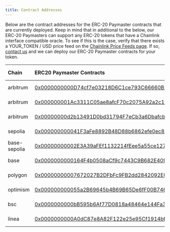 ```yaml
---
title: Contract Addresses
---
```


Below are the contract addresses for the ERC-20 Paymaster contracts that are currently deployed. Keep in mind that in additional to the below, our ERC-20 Paymasters can support any ERC-20 tokens that have a Chainlink interface compatible oracle. To see if this is the case, verify that there exists a YOUR_TOKEN / USD price feed on the [Chainlink Price Feeds page](https://data.chain.link/feeds?categories=Crypto). If so, [contact us](https://t.me/pimlicoHQ) and we can deploy our ERC-20 Paymaster contracts for your token.

| Chain             | ERC20 Paymaster Contracts                                                                                                                 | ERC20 Address                                                                                                                      |
| :--------         | :---------------------------------------------------------------------------------------------------------------------------------------- | :-------------------------------------------------------------------------------------------------------------------------------- |
| arbitrum          | [0x0000000000D74cf7e03218D6C1ce793C66660B54](https://arbiscan.io/address/0x0000000000D74cf7e03218D6C1ce793C66660B54)                      | [USDC: 0xaf88...5831](https://arbiscan.io/address/0xaf88d065e77c8cC2239327C5EDb3A432268e5831)                 |
| arbitrum          | [0x000000001Ac3311C05ae8afcF70c2075A92a2c11](https://arbiscan.io/address/0x000000001Ac3311C05ae8afcF70c2075A92a2c11)                      | [WETH: 0x82aF...Bab1](https://arbiscan.io/address/0x82aF49447D8a07e3bd95BD0d56f35241523fBab1)                 |
| arbitrum          | [0x00000000d2b13491D0bd31794F7eCb3a6Dbafcbe](https://arbiscan.io/address/0x00000000d2b13491D0bd31794F7eCb3a6Dbafcbe)                      | [USDC.e: 0xFF97...5CC8](https://arbiscan.io/address/0xFF970A61A04b1cA14834A43f5dE4533eBDDB5CC8)               |
| sepolia           | [0x000000000041F3aFe8892B48D88b6862efe0ec8d](https://sepolia.etherscan.io/address/0x000000000041F3aFe8892B48D88b6862efe0ec8d)             | [USDC: 0x1c7D...7238](https://sepolia.etherscan.io/address/0x1c7D4B196Cb0C7B01d743Fbc6116a902379C7238)        |
| base-sepolia      | [0x00000000002E3A39aFEf1132214fEee5a55ce127](https://sepolia.basescan.org/address/0x00000000002E3A39aFEf1132214fEee5a55ce127)             | [USDC: 0x036C...CF7e](https://sepolia.basescan.org/address/0x036CbD53842c5426634e7929541eC2318f3dCF7e)        |
| base              | [0x0000000000164F4b0508aCf9c7443C9B682E4091](https://basescan.org/address/0x0000000000164F4b0508aCf9c7443C9B682E4091)                     | [USDC: 0x8335...2913](https://basescan.org/address/0x833589fCD6eDb6E08f4c7C32D4f71b54bdA02913)                |
| polygon           | [0x00000000007672027B2DFbFc9FB2dd2842092EC3](https://polygonscan.com/address/0x00000000007672027B2DFbFc9FB2dd2842092EC3)                  | [USDC: 0x3c49...3359](https://polygonscan.com/address/0x3c499c542cEF5E3811e1192ce70d8cC03d5c3359)             |
| optimism          | [0x000000000055a2B69645b4B69B65De6fF00B7468](https://optimistic.etherscan.io/address/0x000000000055a2B69645b4B69B65De6fF00B7468)          | [USDC: 0x0b2C...Ff85](https://optimistic.etherscan.io/address/0x0b2C639c533813f4Aa9D7837CAf62653d097Ff85)     |
| bsc               | [0x0000000000bB595b6Af77D0818a48464e144Fa35](https://bscscan.com/address/0x0000000000bB595b6Af77D0818a48464e144Fa35)                      | [USDC: 0x8AC7...580d](https://bscscan.com/address/0x8AC76a51cc950d9822D68b83fE1Ad97B32Cd580d)                 |
| linea             | [0x0000000000A0dC87e8A82F122e25e95Cf1914bf6](https://lineascan.build/address/0x0000000000a0dc87e8a82f122e25e95cf1914bf6)                  | [USDC: 0x1762...E1ff](https://lineascan.build/address/0x176211869ca2b568f2a7d4ee941e073a821ee1ff)             |

